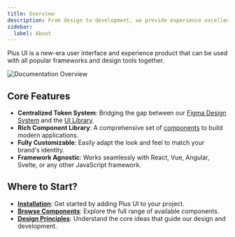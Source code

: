 ```yaml
---
title: Overview
description: From design to development, we provide experience excellence
sidebar:
  label: About
---
```


Plus UI is a new-era user interface and experience product that can be used with all popular frameworks and design tools together.

![Documentation Overview](../../../assets/documentation-overview/hero.png)

## Core Features

- **Centralized Token System**: Bridging the gap between our [Figma Design System](https://www.figma.com/community/file/1310670219738074447/plus-ui-design-system) and the [UI Library](/library/ui-library/overview).
- **Rich Component Library**: A comprehensive set of [components](/library/getting-started/component-list-and-plans) to build modern applications.
- **Fully Customizable**: Easily adapt the look and feel to match your brand's identity.
- **Framework Agnostic**: Works seamlessly with React, Vue, Angular, Svelte, or any other JavaScript framework.

## Where to Start?

- **[Installation](/library/ui-library/installation/overview)**: Get started by adding Plus UI to your project.
- **[Browse Components](/library/components/overview)**: Explore the full range of available components.
- **[Design Principles](/library/foundation/overview)**: Understand the core ideas that guide our design and development.
